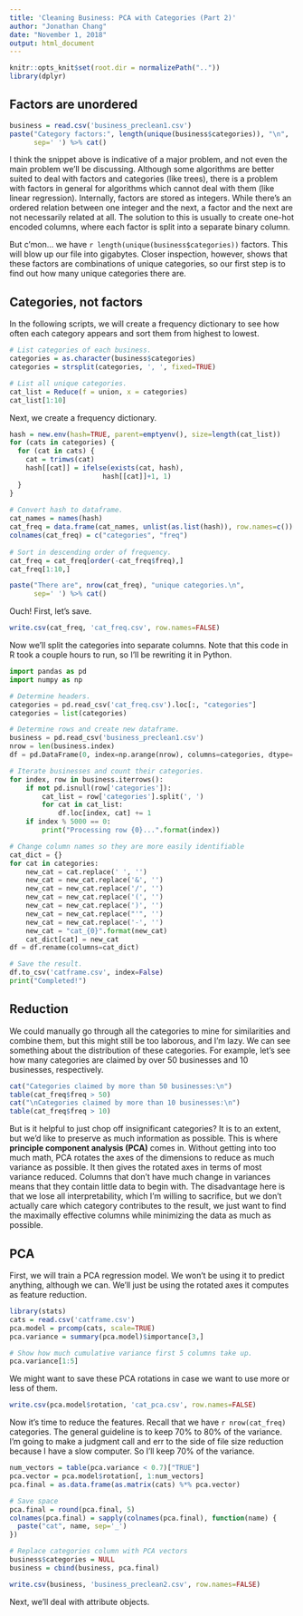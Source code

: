 ```yaml
---
title: 'Cleaning Business: PCA with Categories (Part 2)'
author: "Jonathan Chang"
date: "November 1, 2018"
output: html_document
---
```


```r
knitr::opts_knit$set(root.dir = normalizePath(".."))
library(dplyr)
```

## Factors are unordered
```r
business = read.csv('business_preclean1.csv')
paste("Category factors:", length(unique(business$categories)), "\n", 
      sep=' ') %>% cat()
```

I think the snippet above is indicative of a major problem, and not even the main problem we'll be discussing. Although some algorithms are better suited to deal with factors and categories (like trees), there is a problem with factors in general for algorithms which cannot deal with them (like linear regression). Internally, factors are stored as integers. While there's an ordered relation between one integer and the next, a factor and the next are not necessarily related at all. The solution to this is usually to create one-hot encoded columns, where each factor is split into a separate binary column.

But c'mon... we have `r length(unique(business$categories))` factors. This will blow up our file into gigabytes. Closer inspection, however, shows that these factors are combinations of unique categories, so our first step is to find out how many unique categories there are.

## Categories, not factors

In the following scripts, we will create a frequency dictionary to see how often each category appears and sort them from highest to lowest.

```r
# List categories of each business.
categories = as.character(business$categories)
categories = strsplit(categories, ', ', fixed=TRUE)

# List all unique categories.
cat_list = Reduce(f = union, x = categories)
cat_list[1:10]
```
  
Next, we create a frequency dictionary.

```r
hash = new.env(hash=TRUE, parent=emptyenv(), size=length(cat_list))
for (cats in categories) {
  for (cat in cats) {
    cat = trimws(cat)
    hash[[cat]] = ifelse(exists(cat, hash), 
                       hash[[cat]]+1, 1)
  }
}
  
# Convert hash to dataframe.
cat_names = names(hash)
cat_freq = data.frame(cat_names, unlist(as.list(hash)), row.names=c())
colnames(cat_freq) = c("categories", "freq")
  
# Sort in descending order of frequency.
cat_freq = cat_freq[order(-cat_freq$freq),]
cat_freq[1:10,]
```
```r
paste("There are", nrow(cat_freq), "unique categories.\n",
      sep=' ') %>% cat()
```

Ouch! First, let's save.

```r
write.csv(cat_freq, 'cat_freq.csv', row.names=FALSE)
```

Now we'll split the categories into separate columns. Note that this code in R took a couple hours to run, so I'll be rewriting it in Python.

```python
import pandas as pd
import numpy as np

# Determine headers.
categories = pd.read_csv('cat_freq.csv').loc[:, "categories"]
categories = list(categories)

# Determine rows and create new dataframe.
business = pd.read_csv('business_preclean1.csv')
nrow = len(business.index)
df = pd.DataFrame(0, index=np.arange(nrow), columns=categories, dtype='int64')

# Iterate businesses and count their categories.
for index, row in business.iterrows():
	if not pd.isnull(row['categories']):
		cat_list = row['categories'].split(', ')
		for cat in cat_list:
			df.loc[index, cat] += 1
	if index % 5000 == 0:
		print("Processing row {0}...".format(index))

# Change column names so they are more easily identifiable
cat_dict = {}
for cat in categories:
	new_cat = cat.replace(' ', '')
	new_cat = new_cat.replace('&', '')
	new_cat = new_cat.replace('/', '')
	new_cat = new_cat.replace('(', '')
	new_cat = new_cat.replace(')', '')
	new_cat = new_cat.replace("'", '')
	new_cat = new_cat.replace('-', '')
	new_cat = "cat_{0}".format(new_cat)
	cat_dict[cat] = new_cat
df = df.rename(columns=cat_dict)

# Save the result.
df.to_csv('catframe.csv', index=False)
print("Completed!")
```

## Reduction

We could manually go through all the categories to mine for similarities and combine them, but this might still be too laborous, and I'm lazy. We can see something about the distribution of these categories. For example, let's see how many categories are claimed by over 50 businesses and 10 businesses, respectively.

```r
cat("Categories claimed by more than 50 businesses:\n")
table(cat_freq$freq > 50)
cat("\nCategories claimed by more than 10 businesses:\n")
table(cat_freq$freq > 10)
```

But is it helpful to just chop off insignificant categories? It is to an extent, but we'd like to preserve as much information as possible. This is where **principle component analysis (PCA)** comes in. Without getting into too much math, PCA rotates the axes of the dimensions to reduce as much variance as possible. It then gives the rotated axes in terms of most variance reduced. Columns that don't have much change in variances means that they contain little data to begin with. The disadvantage here is that we lose all interpretability, which I'm willing to sacrifice, but we don't actually care which category contributes to the result, we just want to find the maximally effective columns while minimizing the data as much as possible.

## PCA

First, we will train a PCA regression model. We won't be using it to predict anything, although we can. We'll just be using the rotated axes it computes as feature reduction.

```r
library(stats)
cats = read.csv('catframe.csv')
pca.model = prcomp(cats, scale=TRUE)
pca.variance = summary(pca.model)$importance[3,]

# Show how much cumulative variance first 5 columns take up.
pca.variance[1:5]
```

We might want to save these PCA rotations in case we want to use more or less of them.

```r
write.csv(pca.model$rotation, 'cat_pca.csv', row.names=FALSE)
```

Now it's time to reduce the features. Recall that we have `r nrow(cat_freq)` categories. The general guideline is to keep 70% to 80% of the variance. I'm going to make a judgment call and err to the side of file size reduction because I have a slow computer. So I'll keep 70% of the variance.

```r
num_vectors = table(pca.variance < 0.7)["TRUE"]
pca.vector = pca.model$rotation[, 1:num_vectors]
pca.final = as.data.frame(as.matrix(cats) %*% pca.vector)

# Save space
pca.final = round(pca.final, 5)
colnames(pca.final) = sapply(colnames(pca.final), function(name) {
  paste("cat", name, sep='_')
})

# Replace categories column with PCA vectors
business$categories = NULL
business = cbind(business, pca.final)
```
```r
write.csv(business, 'business_preclean2.csv', row.names=FALSE)
```

Next, we'll deal with attribute objects.